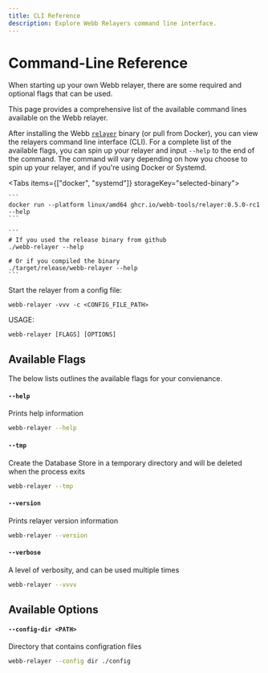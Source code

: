 ```yaml
---
title: CLI Reference
description: Explore Webb Relayers command line interface.
---
```



# Command-Line Reference

When starting up your own Webb relayer, there are some required and optional flags that can be used.

This page provides a comprehensive list of the available command lines available on the Webb relayer.

After installing the Webb [`relayer`](/repo/docs/getting-started/add-to-project) binary (or pull from Docker), you can view the relayers command line interface (CLI). For a complete list of the available flags, you can spin up your relayer and input `--help`
to the end of the command. The command will vary depending on how you choose to spin up your relayer, and if you're using Docker or Systemd.

<Tabs items={["docker", "systemd"]} storageKey="selected-binary">
  <Tab>

    ```
    docker run --platform linux/amd64 ghcr.io/webb-tools/relayer:0.5.0-rc1 --help
    ```

  </Tab>
  <Tab>

    ```
    # If you used the release binary from github
    ./webb-relayer --help

    # Or if you compiled the binary
    ./target/release/webb-relayer --help
    ```

  </Tab>
</Tabs>

Start the relayer from a config file:

```
webb-relayer -vvv -c <CONFIG_FILE_PATH>
```

USAGE:

```
webb-relayer [FLAGS] [OPTIONS]
```

## Available Flags

The below lists outlines the available flags for your convienance.

#### `--help`

Prints help information

```sh
webb-relayer --help
```

#### `--tmp`

Create the Database Store in a temporary directory and will be deleted when the process exits

```sh
webb-relayer --tmp
```

#### `--version`

Prints relayer version information

```sh
webb-relayer --version
```

#### `--verbose`

A level of verbosity, and can be used multiple times

```sh
webb-relayer --vvvv
```

## Available Options

#### `--config-dir <PATH>`

Directory that contains configration files

```sh
webb-relayer --config dir ./config
```
